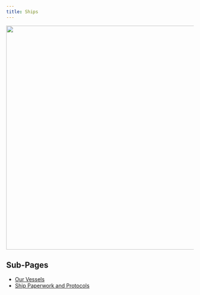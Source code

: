 ```yaml
---
title: Ships
---
```


![](images/ShipPage.jpg){fig-align="center, width=600}

## Sub-Pages
-   [Our Vessels](https://pifsc-protected-species-division.github.io/PMNM-ARCamps-Manual/content/OurVessels.html)
-   [Ship Paperwork and Protocols](https://pifsc-protected-species-division.github.io/PMNM-ARCamps-Manual/content/ShipPaperwork.html)
